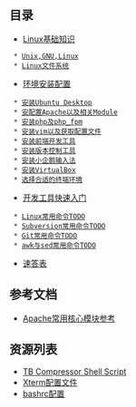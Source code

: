 == 目录 ==
* [[introduction|Linux基础知识]]
  * [[linux_history|Unix,GNU,Linux]]
  * [[linux_filesystem|Linux文件系统]]
* [[howto|环境安装配置]]
  * [[install_ubuntu_desktop|安装Ubuntu Desktop]]
  * [[install_apache_on_ubuntu|安配置Apache以及相关Module]]
  * [[install_php_and_fpm|安装php及php_fpm]]
  * [[install_vim_and_get_conf_file|安装vim以及获取配置文件]]
  * [[install_fed_dev_tools|安装前端开发工具]]
  * [[install_version_control_tools|安装版本控制工具]]
  * [[install_cjk_input_method|安装小企鹅输入法]]
  * [[install_virtualbox|安装VirtualBox]]
  * [[install_xterm|选择合适的终端环境]]
* [[practice|开发工具快速入门]]
  * [[linux_cli|Linux常用命令TODO]]
  * [[subversion_cli|Subversion常用命令TODO]]
  * [[git_cli|Git常用命令TODO]]
  * [[awk_sed_cli|awk与sed常用命令TODO]]
* [[faq|速答表]]
== 参考文档 ==
* [[apache_core_module|Apache常用核心模块参考]]
== 资源列表 ==
* [[tb-compressor|TB Compressor Shell Script]]
* [[Xresource|Xterm配置文件]]
* [[bashrc|bashrc配置]]
